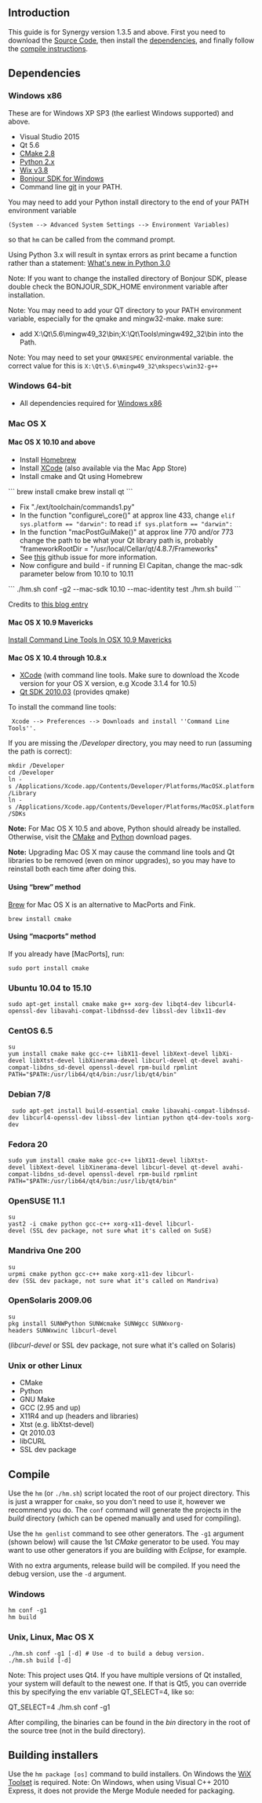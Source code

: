 ==Introduction==

This guide is for Synergy version 1.3.5 and above. First you need to download the [[Source Code]], then install the [[Compiling#dependencies|dependencies]], and finally follow the [[Compiling#Compile|compile instructions]].

==Dependencies==

===Windows x86===

These are for Windows XP SP3 (the earliest Windows supported) and above.

* Visual Studio 2015
* Qt 5.6
* [http://www.cmake.org/cmake/resources/software.html CMake 2.8]
* [http://www.python.org/download/ Python 2.x]
* [http://wixtoolset.org/releases/ Wix v3.8]
* [https://developer.apple.com/download/more/?q=Bonjour%20SDK%20for%20Windows Bonjour SDK for Windows]
* Command line [https://git-scm.com/downloads git] in your PATH.

You may need to add your Python install directory to the end of your PATH environment variable <pre>(System --> Advanced System Settings --> Environment Variables)</pre> so that <code>hm</code> can be called from the command prompt.

Using Python 3.x will result in syntax errors as print became a function rather than a statement: [http://docs.python.org/3.0/whatsnew/3.0.html#print-is-a-function What's new in Python 3.0]

Note: If you want to change the installed directory of Bonjour SDK, please double check the BONJOUR_SDK_HOME environment variable after installation.

Note: You may need to add your QT directory to your PATH environment variable, especially for the qmake and mingw32-make. make sure:
* add X:\Qt\5.6\mingw49_32\bin;X:\Qt\Tools\mingw492_32\bin into the Path.
Note: You may need to set your <code>QMAKESPEC</code> environmental variable. the correct value for this is <code>X:\Qt\5.6\mingw49_32\mkspecs\win32-g++</code>

===Windows 64-bit===

* All dependencies required for [[Compiling#Windows_x86|Windows x86]]

===Mac OS X===

====Mac OS X 10.10 and above====
* Install [http://brew.sh/ Homebrew]
* Install [https://developer.apple.com/xcode/download/ XCode] (also available via the Mac App Store)
* Install cmake and Qt using Homebrew
```
brew install cmake
brew install qt
```
* Fix "./ext/toolchain/commands1.py"
* In the function "configure\_core()" at approx line 433, change <code>elif sys.platform == "darwin":</code> to read <code>if sys.platform == "darwin":</code>
* In the function "macPostGuiMake()" at approx line 770 and/or 773 change the path to be what your Qt library path is, probably "frameworkRootDir = "/usr/local/Cellar/qt/4.8.7/Frameworks"
* See [https://github.com/symless/synergy/issues/4572 this] github issue for more information.
* Now configure and build - if running El Capitan, change the mac-sdk parameter below from 10.10 to 10.11

```
./hm.sh conf -g2 --mac-sdk 10.10 --mac-identity test
./hm.sh build
```

Credits to [https://wordpress.update.sh/archives/410 this blog entry]

====Mac OS X 10.9 Mavericks====

[http://www.computersnyou.com/2025/2013/06/install-command-line-tools-in-osx-10-9-mavericks-how-to/ Install Command Line Tools In OSX 10.9 Mavericks]

====Mac OS X 10.4 through 10.8.x====
* [https://developer.apple.com/xcode/download/ XCode] (with command line tools. Make sure to download the Xcode version for your OS X version, e.g Xcode 3.1.4 for 10.5)
* [http://download.qt.io/archive/qt/4.6/qt-mac-opensource-4.6.3.dmg.mirrorlist Qt SDK 2010.03] (provides qmake)

To install the command line tools: <pre> Xcode --> Preferences --> Downloads and install ''Command Line Tools''.</pre>

If you are missing the ''/Developer'' directory, you may need to run (assuming the path is correct):
 mkdir /Developer
 cd /Developer
 ln -s /Applications/Xcode.app/Contents/Developer/Platforms/MacOSX.platform/Library
 ln -s /Applications/Xcode.app/Contents/Developer/Platforms/MacOSX.platform/SDKs

'''Note:''' For Mac OS X 10.5 and above, Python should already be installed. Otherwise, visit the [http://www.cmake.org/cmake/resources/software.html CMake] and [http://www.python.org/download/ Python] download pages.

'''Note:''' Upgrading Mac OS X may cause the command line tools and Qt libraries to be removed (even on minor upgrades), so you may have to reinstall both each time after doing this.

====Using “brew” method====

[http://mxcl.github.com/homebrew/ Brew] for Mac OS X is an alternative to MacPorts and Fink.
 brew install cmake

====Using “macports” method====
If you already have [MacPorts], run:
 sudo port install cmake

===Ubuntu 10.04 to 15.10===
 sudo apt-get install cmake make g++ xorg-dev libqt4-dev libcurl4-openssl-dev libavahi-compat-libdnssd-dev libssl-dev libx11-dev

===CentOS 6.5===
 su
 yum install cmake make gcc-c++ libX11-devel libXext-devel libXi-devel libXtst-devel libXinerama-devel libcurl-devel qt-devel avahi-compat-libdns_sd-devel openssl-devel rpm-build rpmlint
 PATH="$PATH:/usr/lib64/qt4/bin:/usr/lib/qt4/bin"

===Debian 7/8===
  sudo apt-get install build-essential cmake libavahi-compat-libdnssd-dev libcurl4-openssl-dev libssl-dev lintian python qt4-dev-tools xorg-dev

===Fedora 20===
 sudo yum install cmake make gcc-c++ libX11-devel libXtst-devel libXext-devel libXinerama-devel libcurl-devel qt-devel avahi-compat-libdns_sd-devel openssl-devel rpm-build rpmlint
 PATH="$PATH:/usr/lib64/qt4/bin:/usr/lib/qt4/bin"

===OpenSUSE 11.1===
 su
 yast2 -i cmake python gcc-c++ xorg-x11-devel libcurl-devel (SSL dev package, not sure what it's called on SuSE)

===Mandriva One 200===
 su
 urpmi cmake python gcc-c++ make xorg-x11-dev libcurl-dev (SSL dev package, not sure what it's called on Mandriva)

===OpenSolaris 2009.06===
 su
 pkg install SUNWPython SUNWcmake SUNWgcc SUNWxorg-headers SUNWxwinc libcurl-devel
(''libcurl-devel'' or SSL dev package, not sure what it's called on Solaris)

===Unix or other Linux===
* CMake
* Python
* GNU Make
* GCC (2.95 and up)
* X11R4 and up (headers and libraries)
* Xtst (e.g. libXtst-devel)
* Qt 2010.03
* libCURL
* SSL dev package

==Compile==

Use the <code>hm</code> (or <code>./hm.sh</code>) script located the root of our project directory. This is just a wrapper for <code>cmake</code>, so you don't need to use it, however we recommend you do. The <code>conf</code> command will generate the projects in the ''build'' directory (which can be opened manually and used for compiling).

Use the <code>hm genlist</code> command to see other generators. The <code>-g1</code> argument (shown below) will cause the 1st ''CMake'' generator to be used. You may want to use other generators if you are building with ''Eclipse'', for example.

With no extra arguments, release build will be compiled. If you need the debug version, use the <code>-d</code> argument.

===Windows===
 hm conf -g1
 hm build

===Unix, Linux, Mac OS X===
 ./hm.sh conf -g1 [-d] # Use -d to build a debug version.
 ./hm.sh build [-d]

Note: This project uses Qt4. If you have multiple versions of Qt installed, your system will default to the newest one. If that is Qt5, you can override this by specifying the env variable QT_SELECT=4, like so:

QT_SELECT=4 ./hm.sh conf -g1

After compiling, the binaries can be found in the ''bin'' directory in the root of the source tree (not in the build directory).

==Building installers==
Use the <code>hm package [os]</code> command to build installers. On Windows the [http://wixtoolset.org/ WiX Toolset] is required.
Note: On Windows, when using Visual C++ 2010 Express, it does not provide the Merge Module needed for packaging.